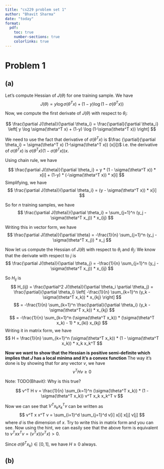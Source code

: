 ```yaml
---
title: "cs229 problem set 1"
author: "Bhavit Sharma"
date: "today"
format:
  pdf:
    toc: true
    number-sections: true
    colorlinks: true
---
```



# Problem 1

## (a)
Let's compute Hessian of $J(\theta)$ for one training sample. We have
$$ J(\theta) = y \log \sigma(\theta^T x) + (1-y) \log (1-\sigma(\theta^T x)) $$

Now, we compute the first derivate of $J(\theta)$ with respect to $\theta_i$:

$$ \frac{\partial J(\theta)}{\partial \theta_i} = \frac{\partial}{\partial \theta_i} \left[ y \log \sigma(\theta^T x) + (1-y) \log (1-\sigma(\theta^T x)) \right] $$

<!--
We neet to use the chain rule.
-->
We need to use the fact that derivative of $\sigma(\theta^T x)$ is $\frac {\partial}{\partial \theta_i} = \sigma(\theta^T x) (1-\sigma(\theta^T x)) (x[i])$ i.e. the derivative of $\sigma(\theta^T x)$ is $\sigma(\theta^T x) (1-\sigma(\theta^T x)) x$.

Using chain rule, we have
<!--
d/dO_i = y * (1 - sigma(theta^T x)) * x[i] + (1-y) * (-sigma(theta^T x)) * x[i]
-->

$$ \frac{\partial J(\theta)}{\partial \theta_i} = y * (1 - \sigma(\theta^T x)) * x[i] + (1-y) * (-\sigma(\theta^T x)) * x[i] $$
Simplifying, we have
$$ \frac{\partial J(\theta)}{\partial \theta_i} = (y - \sigma(\theta^T x)) * x[i] $$

So for $n$ training samples, we have
$$ \frac{\partial J(\theta)}{\partial \theta_i} = \sum_{j=1}^n (y_j - \sigma(\theta^T x_j)) * x_{ij} $$

Writing this in vector form, we have
$$ \frac{\partial J(\theta)}{\partial \theta} = -\frac{1}{n} \sum_{j=1}^n (y_j - \sigma(\theta^T x_j)) * x_j $$

Now let us compute the Hessian of $J(\theta)$ with respect to $\theta_i$ and $\theta_j$:
We know that the derivate with respect to $j$ is
$$ \frac{\partial J(\theta)}{\partial \theta_j} = -\frac{1}{n} \sum_{j=1}^n (y_j - \sigma(\theta^T x_j)) * x_{ij} $$

So $H_{ij}$ is
$$ H_{ij} = \frac{\partial^2 J(\theta)}{\partial \theta_i \partial \theta_j} = \frac{\partial}{\partial \theta_i} \left[ -\frac{1}{n} \sum_{k=1}^n (y_k - \sigma(\theta^T x_k)) * x_{kj} \right] $$
$$ = -\frac{1}{n} \sum_{k=1}^n \frac{\partial}{\partial \theta_i} (y_k - \sigma(\theta^T x_k)) * x_{kj} $$
$$ = -\frac{1}{n} \sum_{k=1}^n (\sigma(\theta^T x_k)) * (\sigma(\theta^T x_k) - 1) * x_{ki} x_{kj} $$
Writing it in matrix form, we have
$$ H = \frac{1}{n} \sum_{k=1}^n (\sigma(\theta^T x_k)) * (1 - \sigma(\theta^T x_k)) * x_k x_k^T $$


**Now we want to show that the Hessian is positive semi-definite which implies that $J$ has a local minima and it's a convex function**
The way it's done is by showing that for any vector $v$, we have
$$ v^T H v \geq 0 $$

Note: TODO(Bhavit): Why is this true?

$$ v^T H v = \frac{1}{n} \sum_{k=1}^n (\sigma(\theta^T x_k)) * (1 - \sigma(\theta^T x_k)) v^T x_k x_k^T v $$

Now we can see that $V^T x_k x_k^T v$ can be written as
$$ v^T x x^T v = \sum_{i=1}^d \sum_{j=1}^d v[i] x[i] x[j] v[j] $$
where $d$ is the dimension of $x$. Try to write this in matrix form and you can see. Now using the hint, we can easily see that the above form is equivalent to $v^T x x^T v = (v^T x) (v^T x) > 0$.

Since $\sigma(\theta^T x_k) \in [0, 1]$, we have $H \geq 0$ always.

## (b)